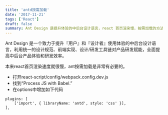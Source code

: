 ```yaml
---
title: 'antd按需加载'
date: '2017-11-21'
tags: ['React']
draft: false
summary: Ant Design 是提升体验的中后台设计语言，react 首页渲染慢，按需加载的方法。 
---
```


Ant Design 是一个致力于提升『用户』和『设计者』使用体验的中后台设计语言，利用统一的设计规范、前端实现、设计/研发工具链对产品研发赋能，全面提高中后台产品体验和研发效率。

本来react首页渲染速度就很慢，ant按需加载是非常有必要的。

* 打开react-script/config/webpack.config.dev.js
* 找到“Process JS with Babel.”
* 在options中增加如下代码
```
plugins: [
	['import', { libraryName: 'antd', style: 'css' }],
],
```